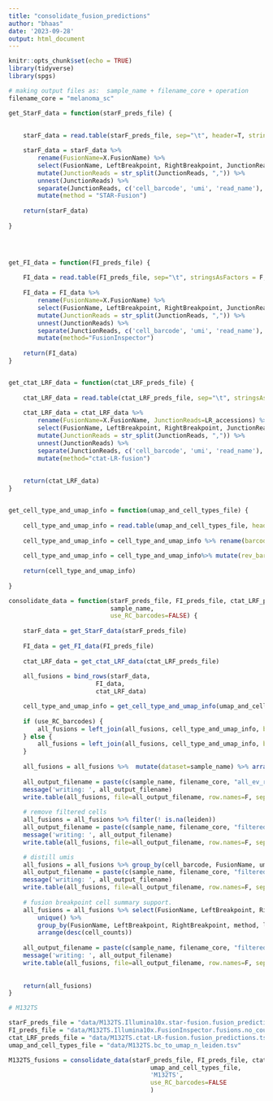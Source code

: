 ```yaml
---
title: "consolidate_fusion_predictions"
author: "bhaas"
date: '2023-09-28'
output: html_document
---
```


```r
knitr::opts_chunk$set(echo = TRUE)
library(tidyverse)
library(spgs)
```


```r

# making output files as:  sample_name + filename_core + operation 
filename_core = "melanoma_sc"


```


```r



get_StarF_data = function(starF_preds_file) {
    
    
    starF_data = read.table(starF_preds_file, sep="\t", header=T, stringsAsFactors = F, com='')

    starF_data = starF_data %>% 
        rename(FusionName=X.FusionName) %>%
        select(FusionName, LeftBreakpoint, RightBreakpoint, JunctionReads) %>%
        mutate(JunctionReads = str_split(JunctionReads, ",")) %>%
        unnest(JunctionReads) %>%
        separate(JunctionReads, c('cell_barcode', 'umi', 'read_name'), "\\^") %>%
        mutate(method = "STAR-Fusion")
    
    return(starF_data)
        
}
    



get_FI_data = function(FI_preds_file) {
    
    FI_data = read.table(FI_preds_file, sep="\t", stringsAsFactors = F, header=T, com='')
    
    FI_data = FI_data %>% 
        rename(FusionName=X.FusionName) %>%
        select(FusionName, LeftBreakpoint, RightBreakpoint, JunctionReads) %>%
        mutate(JunctionReads = str_split(JunctionReads, ",")) %>%
        unnest(JunctionReads) %>%
        separate(JunctionReads, c('cell_barcode', 'umi', 'read_name'), "\\^") %>%
        mutate(method="FusionInspector")
    
    return(FI_data)
}


get_ctat_LRF_data = function(ctat_LRF_preds_file) {
    
    ctat_LRF_data = read.table(ctat_LRF_preds_file, sep="\t", stringsAsFactors = F, header=T, com='')
    
    ctat_LRF_data = ctat_LRF_data %>% 
        rename(FusionName=X.FusionName, JunctionReads=LR_accessions) %>%
        select(FusionName, LeftBreakpoint, RightBreakpoint, JunctionReads) %>%
        mutate(JunctionReads = str_split(JunctionReads, ",")) %>%
        unnest(JunctionReads) %>%
        separate(JunctionReads, c('cell_barcode', 'umi', 'read_name'), "\\^") %>%
        mutate(method="ctat-LR-fusion") 
        
    
    return(ctat_LRF_data)
}


get_cell_type_and_umap_info = function(umap_and_cell_types_file) {
    
    cell_type_and_umap_info = read.table(umap_and_cell_types_file, header=T, sep="\t", stringsAsFactors = F)
    
    cell_type_and_umap_info = cell_type_and_umap_info %>% rename(barcodes=index)
    
    cell_type_and_umap_info = cell_type_and_umap_info%>% mutate(rev_barcode = reverseComplement(barcodes, case='upper'))
    
    return(cell_type_and_umap_info)
    
}

```


```r

consolidate_data = function(starF_preds_file, FI_preds_file, ctat_LRF_preds_file,  umap_and_cell_types_file, 
                            sample_name,
                            use_RC_barcodes=FALSE) {
    
    starF_data = get_StarF_data(starF_preds_file)
    
    FI_data = get_FI_data(FI_preds_file)
    
    ctat_LRF_data = get_ctat_LRF_data(ctat_LRF_preds_file)
    
    all_fusions = bind_rows(starF_data,
                        FI_data,
                        ctat_LRF_data)

    cell_type_and_umap_info = get_cell_type_and_umap_info(umap_and_cell_types_file)
    
    if (use_RC_barcodes) {
        all_fusions = left_join(all_fusions, cell_type_and_umap_info, by=c('cell_barcode'='rev_barcode'))
    } else {
        all_fusions = left_join(all_fusions, cell_type_and_umap_info, by=c('cell_barcode'='barcodes'))
    }
    
    all_fusions = all_fusions %>%  mutate(dataset=sample_name) %>% arrange(FusionName)
    
    all_output_filename = paste(c(sample_name, filename_core, "all_ev_reads.tsv"), collapse='.')        
    message('writing: ', all_output_filename)
    write.table(all_fusions, file=all_output_filename, row.names=F, sep="\t", quote=F)
    
    # remove filtered cells
    all_fusions = all_fusions %>% filter(! is.na(leiden))
    all_output_filename = paste(c(sample_name, filename_core, "filtered_cells_only.tsv"), collapse='.')        
    message('writing: ', all_output_filename)
    write.table(all_fusions, file=all_output_filename, row.names=F, sep="\t", quote=F)

    # distill umis
    all_fusions = all_fusions %>% group_by(cell_barcode, FusionName, umi, method) %>% filter(row_number()==1) %>% ungroup()
    all_output_filename = paste(c(sample_name, filename_core, "filtered_cells_and_dedup_umis.tsv"), collapse='.')        
    message('writing: ', all_output_filename)
    write.table(all_fusions, file=all_output_filename, row.names=F, sep="\t", quote=F)
    
    # fusion breakpoint cell summary support.
    all_fusions = all_fusions %>% select(FusionName, LeftBreakpoint, RightBreakpoint, method, cell_barcode, leiden, dataset) %>%
        unique() %>%
        group_by(FusionName, LeftBreakpoint, RightBreakpoint, method, leiden, dataset) %>% tally(name='cell_counts') %>%
        arrange(desc(cell_counts))
    
    all_output_filename = paste(c(sample_name, filename_core, "filtered_cells_and_dedup_umis.cell_counts_by_method.tsv"), collapse='.')        
    message('writing: ', all_output_filename)
    write.table(all_fusions, file=all_output_filename, row.names=F, sep="\t", quote=F)
    
    
    return(all_fusions)
}

```





```r

# M132TS

starF_preds_file = "data/M132TS.Illumina10x.star-fusion.fusion_predictions.tsv.gz"
FI_preds_file = "data/M132TS.Illumina10x.FusionInspector.fusions.no_counter.tsv.gz"
ctat_LRF_preds_file = "data/M132TS.ctat-LR-fusion.fusion_predictions.tsv.gz"
umap_and_cell_types_file = "data/M132TS.bc_to_umap_n_leiden.tsv"

M132TS_fusions = consolidate_data(starF_preds_file, FI_preds_file, ctat_LRF_preds_file, 
                                       umap_and_cell_types_file,
                                       'M132TS',
                                       use_RC_barcodes=FALSE
                                       )

```






